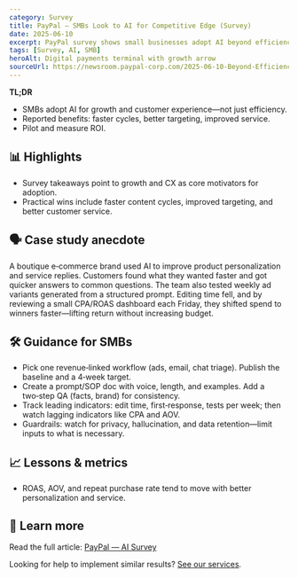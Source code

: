 ```yaml
---
category: Survey
title: PayPal — SMBs Look to AI for Competitive Edge (Survey)
date: 2025-06-10
excerpt: PayPal survey shows small businesses adopt AI beyond efficiency—seeking growth and competitive advantage.
tags: [Survey, AI, SMB]
heroAlt: Digital payments terminal with growth arrow
sourceUrl: https://newsroom.paypal-corp.com/2025-06-10-Beyond-Efficiency-Small-Businesses-Look-to-AI-for-Competitive-Edge%2C-New-Survey-Shows
---
```


**TL;DR**

- SMBs adopt AI for growth and customer experience—not just efficiency.
- Reported benefits: faster cycles, better targeting, improved service.
- Pilot and measure ROI.

## 📊 Highlights

- Survey takeaways point to growth and CX as core motivators for adoption.
- Practical wins include faster content cycles, improved targeting, and better customer service.

## 🗣 Case study anecdote

A boutique e‑commerce brand used AI to improve product personalization and service replies. Customers found what they wanted faster and got quicker answers to common questions. The team also tested weekly ad variants generated from a structured prompt. Editing time fell, and by reviewing a small CPA/ROAS dashboard each Friday, they shifted spend to winners faster—lifting return without increasing budget.

## 🛠 Guidance for SMBs

- Pick one revenue‑linked workflow (ads, email, chat triage). Publish the baseline and a 4‑week target.
- Create a prompt/SOP doc with voice, length, and examples. Add a two‑step QA (facts, brand) for consistency.
- Track leading indicators: edit time, first‑response, tests per week; then watch lagging indicators like CPA and AOV.
- Guardrails: watch for privacy, hallucination, and data retention—limit inputs to what is necessary.

## 📈 Lessons & metrics

- ROAS, AOV, and repeat purchase rate tend to move with better personalization and service.

## 🔗 Learn more

Read the full article: <a href="https://newsroom.paypal-corp.com/2025-06-10-Beyond-Efficiency-Small-Businesses-Look-to-AI-for-Competitive-Edge%2C-New-Survey-Shows" target="_blank" rel="noopener noreferrer">PayPal — AI Survey</a>

Looking for help to implement similar results? <a href="/services">See our services</a>.
